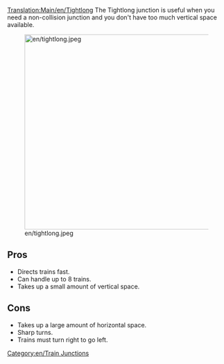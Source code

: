 [[Translation:Main/en/Tightlong]]
{{en/-}}{{junctionsmenu}}
The Tightlong junction is useful when you need a non-collision junction and you don't have too much vertical space available.

[[File:en/tightlong.jpeg|thumb|450px|none]]

==Pros==
* Directs trains fast.
* Can handle up to 8 trains.
* Takes up a small amount of vertical space.

==Cons==
* Takes up a large amount of horizontal space.
* Sharp turns.
* Trains must turn right to go left.


[[Category:en/Train Junctions]]